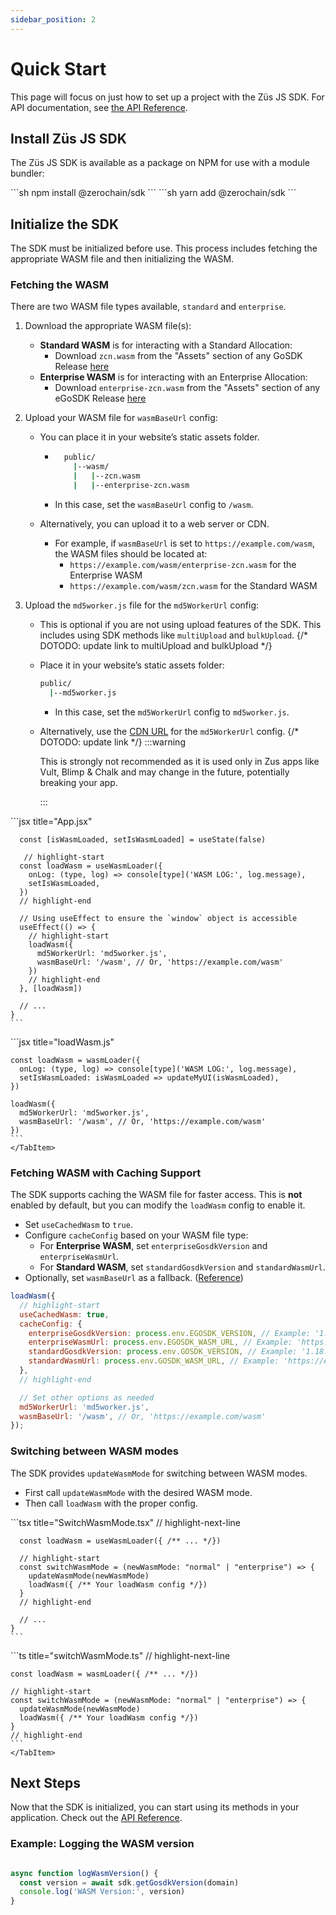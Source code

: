 ```yaml
---
sidebar_position: 2
---
```


# Quick Start

This page will focus on just how to set up a project with the Züs JS SDK. For API documentation, see [the API Reference](/api).

## Install Züs JS SDK

The Züs JS SDK is available as a package on NPM for use with a module bundler:


<Tabs>
  <TabItem value="npm" label="NPM" default>
    ```sh 
    npm install @zerochain/sdk
    ```
  </TabItem>
  <TabItem value="yarn" label="Yarn">
    ```sh
    yarn add @zerochain/sdk 
    ```
    </TabItem>
</Tabs>

## Initialize the SDK

The SDK must be initialized before use. This process includes fetching the appropriate WASM file and then initializing the WASM.

### Fetching the WASM

There are two WASM file types available, `standard` and `enterprise`.

1. Download the appropriate WASM file(s):
    - **Standard WASM** is for interacting with a Standard Allocation:
      - Download `zcn.wasm` from the "Assets" section of any GoSDK Release [here](https://github.com/0chain/gosdk/releases)
    - **Enterprise WASM** is for interacting with an Enterprise Allocation:
      - Download `enterprise-zcn.wasm` from the "Assets" section of any eGoSDK Release [here](https://github.com/0chain/egosdk/releases)

2. Upload your WASM file for `wasmBaseUrl` config:
   - You can place it in your website’s static assets folder.

     - ```sh title="Example Folder Structure for Static Assets"
         public/
           |--wasm/
           |   |--zcn.wasm
           |   |--enterprise-zcn.wasm
       ```
     - In this case, set the `wasmBaseUrl` config to `/wasm`.
   - Alternatively, you can upload it to a web server or CDN.
     - For example, if `wasmBaseUrl` is set to `https://example.com/wasm`, the WASM files should be located at:
       - `https://example.com/wasm/enterprise-zcn.wasm` for the Enterprise WASM
       - `https://example.com/wasm/zcn.wasm` for the Standard WASM

3. Upload the `md5worker.js` file for the `md5WorkerUrl` config:
   - This is optional if you are not using upload features of the SDK. This includes using SDK methods like `multiUpload` and `bulkUpload`. {/* DOTODO: update link to multiUpload and bulkUpload */}
   - Place it in your website’s static assets folder:

     ```sh title="Example Folder Structure for Static Assets"
     public/
       |--md5worker.js
     ```
     - In this case, set the `md5WorkerUrl` config to `md5worker.js`.
   - Alternatively, use the [CDN URL](https://unpkg.com/md5-worker@1.3.0/dist/md5worker.min.js) for the `md5WorkerUrl` config.  {/* DOTODO: update link */}
     :::warning

     This is strongly not recommended as it is used only in Zus apps like Vult, Blimp & Chalk and may change in the future, potentially breaking your app.

     :::


<Tabs>
  <TabItem value="react" label="React (JSX)" default>
    ```jsx title="App.jsx"

      const [isWasmLoaded, setIsWasmLoaded] = useState(false)

       // highlight-start
      const loadWasm = useWasmLoader({
        onLog: (type, log) => console[type]('WASM LOG:', log.message),
        setIsWasmLoaded,
      })
      // highlight-end

      // Using useEffect to ensure the `window` object is accessible
      useEffect(() => {
        // highlight-start
        loadWasm({
          md5WorkerUrl: 'md5worker.js',
          wasmBaseUrl: '/wasm', // Or, 'https://example.com/wasm'
        })
        // highlight-end
      }, [loadWasm])

      // ...
    }
    ```
  </TabItem>
  <TabItem value="js" label="Vanilla JS">
    ```jsx title="loadWasm.js"

    const loadWasm = wasmLoader({
      onLog: (type, log) => console[type]('WASM LOG:', log.message),
      setIsWasmLoaded: isWasmLoaded => updateMyUI(isWasmLoaded),
    })

    loadWasm({
      md5WorkerUrl: 'md5worker.js',
      wasmBaseUrl: '/wasm', // Or, 'https://example.com/wasm'
    })
    ```
    </TabItem>
</Tabs>

### Fetching WASM with Caching Support

The SDK supports caching the WASM file for faster access. This is **not** enabled by default, but you can modify the `loadWasm` config to enable it.

- Set `useCachedWasm` to `true`.
- Configure `cacheConfig` based on your WASM file type:
  - For **Enterprise WASM**, set `enterpriseGosdkVersion` and `enterpriseWasmUrl`.
  - For **Standard WASM**, set `standardGosdkVersion` and `standardWasmUrl`.
- Optionally, set `wasmBaseUrl` as a fallback. ([Reference](#initialize-the-sdk))

```js
loadWasm({
  // highlight-start
  useCachedWasm: true,
  cacheConfig: {
    enterpriseGosdkVersion: process.env.EGOSDK_VERSION, // Example: '1.18.5'
    enterpriseWasmUrl: process.env.EGOSDK_WASM_URL, // Example: 'https://example.com/wasm/enterprise-zcn.wasm'
    standardGosdkVersion: process.env.GOSDK_VERSION, // Example: '1.18.17'
    standardWasmUrl: process.env.GOSDK_WASM_URL, // Example: 'https://example.com/wasm/zcn.wasm'
  },
  // highlight-end

  // Set other options as needed
  md5WorkerUrl: 'md5worker.js',
  wasmBaseUrl: '/wasm', // Or, 'https://example.com/wasm'
});
```

### Switching between WASM modes

The SDK provides `updateWasmMode` for switching between WASM modes.
- First call `updateWasmMode` with the desired WASM mode.
- Then call `loadWasm` with the proper config.

<Tabs>
  <TabItem value="react" label="React (TSX)" default>
    ```tsx title="SwitchWasmMode.tsx"
    // highlight-next-line

      const loadWasm = useWasmLoader({ /** ... */})

      // highlight-start
      const switchWasmMode = (newWasmMode: "normal" | "enterprise") => {
        updateWasmMode(newWasmMode)
        loadWasm({ /** Your loadWasm config */})
      }
      // highlight-end

      // ...
    }
    ```
  </TabItem>
  <TabItem value="ts" label="TypeScript">
    ```ts title="switchWasmMode.ts"
    // highlight-next-line

    const loadWasm = wasmLoader({ /** ... */})

    // highlight-start
    const switchWasmMode = (newWasmMode: "normal" | "enterprise") => {
      updateWasmMode(newWasmMode)
      loadWasm({ /** Your loadWasm config */})
    }
    // highlight-end
    ```
    </TabItem>
</Tabs>

## Next Steps

Now that the SDK is initialized, you can start using its methods in your application. Check out the [API Reference](/api).

### Example: Logging the WASM version

```js

async function logWasmVersion() {
  const version = await sdk.getGosdkVersion(domain)
  console.log('WASM Version:', version)
}
